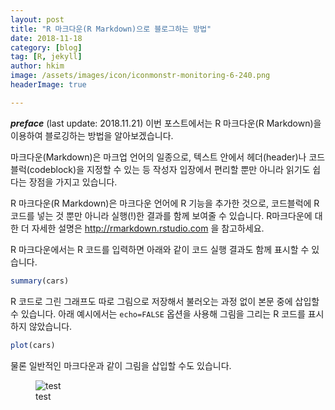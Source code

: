 ```yaml
---
layout: post  
title: "R 마크다운(R Markdown)으로 블로그하는 방법"  
date: 2018-11-18  
category: [blog]  
tag: [R, jekyll]  
author: hkim   
image: /assets/images/icon/iconmonstr-monitoring-6-240.png  
headerImage: true

---
```


***preface*** (last update: 2018.11.21) 이번 포스트에서는 R 마크다운(R Markdown)을 이용하여 블로깅하는 방법을 알아보겠습니다. 


마크다운(Markdown)은 마크업 언어의 일종으로, 텍스트 안에서 헤더(header)나 코드블럭(codeblock)을 지정할 수 있는 등 작성자 입장에서 편리할 뿐만 아니라 읽기도 쉽다는 장점을 가지고 있습니다.

R 마크다운(R Markdown)은 마크다운 언어에 R 기능을 추가한 것으로, 코드블럭에 R 코드를 넣는 것 뿐만 아니라 실행(!)한 결과를 함께 보여줄 수 있습니다. R마크다운에 대한 더 자세한 설명은 [http://rmarkdown.rstudio.com](http://rmarkdown.rstudio.com) 을 참고하세요.


R 마크다운에서는 R 코드를 입력하면 아래와 같이 코드 실행 결과도 함께 표시할 수 있습니다.

```r
summary(cars)
```

R 코드로 그린 그래프도 따로 그림으로 저장해서 불러오는 과정 없이 본문 중에 삽입할 수 있습니다. 아래 예시에서는 `echo=FALSE` 옵션을 사용해 그림을 그리는 R 코드를 표시하지 않았습니다.

```r
plot(cars)
```


물론 일반적인 마크다운과 같이 그림을 삽입할 수도 있습니다. 

![test](FILES_2018-11-18-Blog-with-RMD/e49800898d2f9707b169a87227fef51e.jpg)

